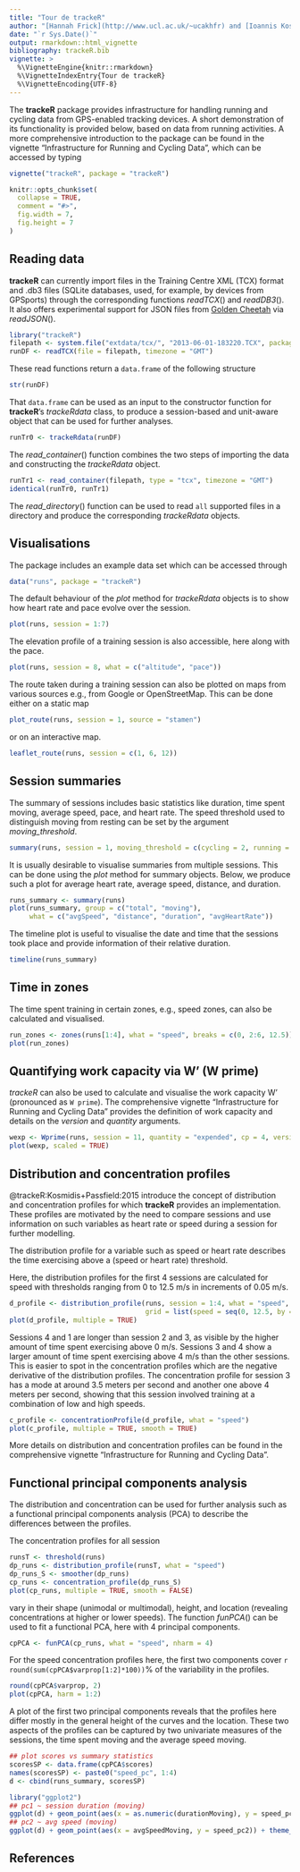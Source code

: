```yaml
---
title: "Tour de trackeR"
author: "[Hannah Frick](http://www.ucl.ac.uk/~ucakhfr) and [Ioannis Kosmidis](http://www.ucl.ac.uk/~ucakiko/)"
date: "`r Sys.Date()`"
output: rmarkdown::html_vignette
bibliography: trackeR.bib
vignette: >
  %\VignetteEngine{knitr::rmarkdown}
  %\VignetteIndexEntry{Tour de trackeR}
  %\VignetteEncoding{UTF-8}
---
```



The **trackeR** package provides infrastructure for handling running and cycling
data from GPS-enabled tracking devices. A short demonstration of its functionality is
provided below, based on data from running activities. A more comprehensive introduction
to the package can be found in the vignette "Infrastructure for Running and
Cycling Data", which can be accessed by typing

```r
vignette("trackeR", package = "trackeR")
```

```r
knitr::opts_chunk$set(
  collapse = TRUE,
  comment = "#>",
  fig.width = 7,
  fig.height = 7
)
```


## Reading data

**trackeR** can currently import files in the Training Centre XML (TCX) format and
.db3 files (SQLite databases, used, for example, by devices from GPSports) through the
corresponding functions *readTCX*() and *readDB3*(). It also offers experimental support
for JSON files from [Golden Cheetah](http://www.goldencheetah.org/) via *readJSON*().

```r
library("trackeR")
filepath <- system.file("extdata/tcx/", "2013-06-01-183220.TCX", package = "trackeR")
runDF <- readTCX(file = filepath, timezone = "GMT")
```

These read functions return a `data.frame` of the following structure

```r
str(runDF)
```

That `data.frame` can be used as an input to the constructor function for **trackeR**'s
*trackeRdata* class, to produce a session-based and unit-aware object that can be used
for further analyses.

```r
runTr0 <- trackeRdata(runDF)
```

The *read_container*() function combines the two steps of importing the data and constructing
the *trackeRdata* object.

```r
runTr1 <- read_container(filepath, type = "tcx", timezone = "GMT")
identical(runTr0, runTr1)
```

The *read_directory*() function can be used to read `all` supported files in a directory and
produce the corresponding *trackeRdata* objects.



## Visualisations

The package includes an example data set which can be accessed through

```r
data("runs", package = "trackeR")
```

The default behaviour of the *plot* method for *trackeRdata* objects
is to show how heart rate and pace evolve over the session.

```r
plot(runs, session = 1:7)
```

The elevation profile of a training session is also accessible, here along with the pace.

```r
plot(runs, session = 8, what = c("altitude", "pace"))
```

The route taken during a training session can also be plotted on maps from various sources
e.g., from Google or OpenStreetMap. This can be done either on a static map

```r
plot_route(runs, session = 1, source = "stamen")
```

or on an interactive map.

```r
leaflet_route(runs, session = c(1, 6, 12))
```



## Session summaries

The summary of sessions includes basic statistics like duration,
time spent moving, average speed, pace, and heart rate. The speed threshold used to
distinguish moving from resting can be set by the argument *moving_threshold*.

```r
summary(runs, session = 1, moving_threshold = c(cycling = 2, running = 1, swimming = 0.5))
```

It is usually desirable to visualise summaries from multiple sessions. This can be done
using the *plot* method for summary objects. Below, we produce such a plot for average
heart rate, average speed, distance, and duration.

```r
runs_summary <- summary(runs)
plot(runs_summary, group = c("total", "moving"),
     what = c("avgSpeed", "distance", "duration", "avgHeartRate"))
```

The timeline plot is useful to visualise the date and time that the sessions took place and
provide information of their relative duration.

```r
timeline(runs_summary)
```



## Time in zones

The time spent training in certain zones, e.g., speed zones, can also be calculated and
visualised.

```r
run_zones <- zones(runs[1:4], what = "speed", breaks = c(0, 2:6, 12.5))
plot(run_zones)
```



## Quantifying work capacity via W' (W prime)

*trackeR* can also be used to calculate and visualise the work capacity W' (pronounced
as `W prime`). The comprehensive vignette "Infrastructure for Running and Cycling Data"
provides the definition of work capacity and details on the *version* and *quantity* arguments.

```r
wexp <- Wprime(runs, session = 11, quantity = "expended", cp = 4, version = "2012")
plot(wexp, scaled = TRUE)
```



## Distribution and concentration profiles

@trackeR:Kosmidis+Passfield:2015 introduce the concept of distribution and concentration
profiles for which **trackeR** provides an implementation. These profiles are motivated
by the need to compare sessions and use information on such variables as heart rate or
speed during a session for further modelling.

The distribution profile for a variable such as speed or heart rate describes the time
exercising above a (speed or heart rate) threshold.

Here, the distribution profiles for the first 4 sessions are calculated for speed with
thresholds ranging from 0 to 12.5 m/s in increments of 0.05 m/s.

```r
d_profile <- distribution_profile(runs, session = 1:4, what = "speed",
                                  grid = list(speed = seq(0, 12.5, by = 0.05)))
plot(d_profile, multiple = TRUE)
```

Sessions 4 and 1 are longer than session 2 and 3, as visible by the
higher amount of time spent exercising above 0 m/s. Sessions 3 and 4
show a larger amount of time spent exercising above 4 m/s than the
other sessions. This is easier to spot in the concentration profiles
which are the negative derivative of the distribution profiles.  The
concentration profile for session 3 has a mode at around 3.5 meters
per second and another one above 4 meters per second, showing that
this session involved training at a combination of low and high
speeds.

```r
c_profile <- concentrationProfile(d_profile, what = "speed")
plot(c_profile, multiple = TRUE, smooth = TRUE)
```

More details on distribution and concentration profiles can be found in the comprehensive
vignette "Infrastructure for Running and Cycling Data".



## Functional principal components analysis

The distribution and concentration can be used for further analysis such as a functional
principal components analysis (PCA) to describe the differences between the profiles.

The concentration profiles for all session

```r
runsT <- threshold(runs)
dp_runs <- distribution_profile(runsT, what = "speed")
dp_runs_S <- smoother(dp_runs)
cp_runs <- concentration_profile(dp_runs_S)
plot(cp_runs, multiple = TRUE, smooth = FALSE)
```

vary in their shape (unimodal or multimodal), height, and location (revealing
concentrations at higher or lower speeds). The function *funPCA*() can be used
to fit a functional PCA, here with 4 principal components.

```r
cpPCA <- funPCA(cp_runs, what = "speed", nharm = 4)
```

For the speed concentration profiles here, the first two components cover
`r round(sum(cpPCA$varprop[1:2]*100))`% of the variability in the profiles.

```r
round(cpPCA$varprop, 2)
plot(cpPCA, harm = 1:2)
```

A plot of the first two principal components reveals that the profiles here differ mostly
in the general height of the curves and the location. These two aspects of the profiles
can be captured by two univariate measures of the sessions, the time spent moving and the
average speed moving.

```r
## plot scores vs summary statistics
scoresSP <- data.frame(cpPCA$scores)
names(scoresSP) <- paste0("speed_pc", 1:4)
d <- cbind(runs_summary, scoresSP)

library("ggplot2")
## pc1 ~ session duration (moving)
ggplot(d) + geom_point(aes(x = as.numeric(durationMoving), y = speed_pc1)) + theme_bw()
## pc2 ~ avg speed (moving)
ggplot(d) + geom_point(aes(x = avgSpeedMoving, y = speed_pc2)) + theme_bw()
```


## References
